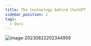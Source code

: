 ---
title: The technology behind ChatGPT
sidebar_position: 2
tags:
  - Docs
---

![image-20230822202344959](https://zhuyaguang-1308110266.cos.ap-shanghai.myqcloud.com/img/image-20230822202344959.png)
